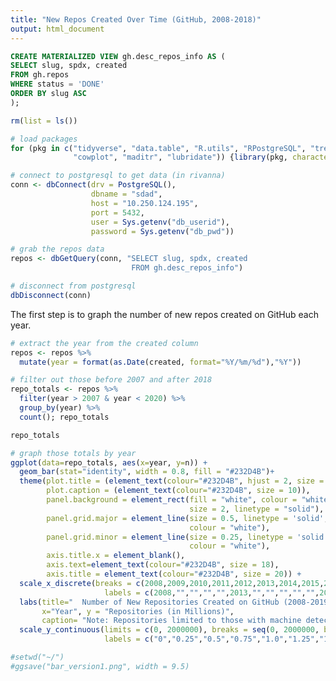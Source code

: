 ```yaml
---
title: "New Repos Created Over Time (GitHub, 2008-2018)"
output: html_document
---
```


```sql

CREATE MATERIALIZED VIEW gh.desc_repos_info AS (
SELECT slug, spdx, created
FROM gh.repos
WHERE status = 'DONE'
ORDER BY slug ASC
);

```

```r
rm(list = ls())

# load packages 
for (pkg in c("tidyverse", "data.table", "R.utils", "RPostgreSQL", "treemap",
              "cowplot", "maditr", "lubridate")) {library(pkg, character.only = TRUE)}

# connect to postgresql to get data (in rivanna)
conn <- dbConnect(drv = PostgreSQL(), 
                  dbname = "sdad", 
                  host = "10.250.124.195", 
                  port = 5432, 
                  user = Sys.getenv("db_userid"), 
                  password = Sys.getenv("db_pwd"))

# grab the repos data 
repos <- dbGetQuery(conn, "SELECT slug, spdx, created
                           FROM gh.desc_repos_info")

# disconnect from postgresql
dbDisconnect(conn)
```

The first step is to graph the number of new repos created on GitHub each year. 

```r
# extract the year from the created column 
repos <- repos %>% 
  mutate(year = format(as.Date(created, format="%Y/%m/%d"),"%Y")) 

# filter out those before 2007 and after 2018
repo_totals <- repos %>% 
  filter(year > 2007 & year < 2020) %>%
  group_by(year) %>% 
  count(); repo_totals

repo_totals

# graph those totals by year 
ggplot(data=repo_totals, aes(x=year, y=n)) +
  geom_bar(stat="identity", width = 0.8, fill = "#232D4B")+
  theme(plot.title = (element_text(colour="#232D4B", hjust = 2, size = 18)),
        plot.caption = (element_text(colour="#232D4B", size = 10)),
        panel.background = element_rect(fill = "white", colour = "white",
                                        size = 2, linetype = "solid"),
        panel.grid.major = element_line(size = 0.5, linetype = 'solid',
                                        colour = "white"),
        panel.grid.minor = element_line(size = 0.25, linetype = 'solid',
                                        colour = "white"),
        axis.title.x = element_blank(),
        axis.text=element_text(colour="#232D4B", size = 18),
        axis.title = element_text(colour="#232D4B", size = 20)) + 
  scale_x_discrete(breaks = c(2008,2009,2010,2011,2012,2013,2014,2015,2016,2017,2018,2019), 
                     labels = c(2008,"","","","",2013,"","","","","",2019)) +
  labs(title="  Number of New Repositories Created on GitHub (2008-2019)", 
       x="Year", y = "Repositories (in Millions)", 
       caption= "Note: Repositories limited to those with machine detectable OSI-approved licenses") +
  scale_y_continuous(limits = c(0, 2000000), breaks = seq(0, 2000000, by = 250000),
                     labels = c("0","0.25","0.5","0.75","1.0","1.25","1.5","1.75","2.0")) 

#setwd("~/")
#ggsave("bar_version1.png", width = 9.5)
```





























